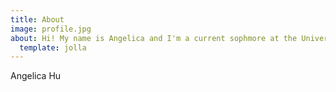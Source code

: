 ```yaml
---
title: About
image: profile.jpg
about: Hi! My name is Angelica and I'm a current sophmore at the University of Pennsylvania studying Health & Societies, concentrating in Healthcare Markets and Finance. I'm also minoring in Nueroscience & Healthcare Management, and Data Science and Analytics.
  template: jolla
---
```


Angelica Hu
